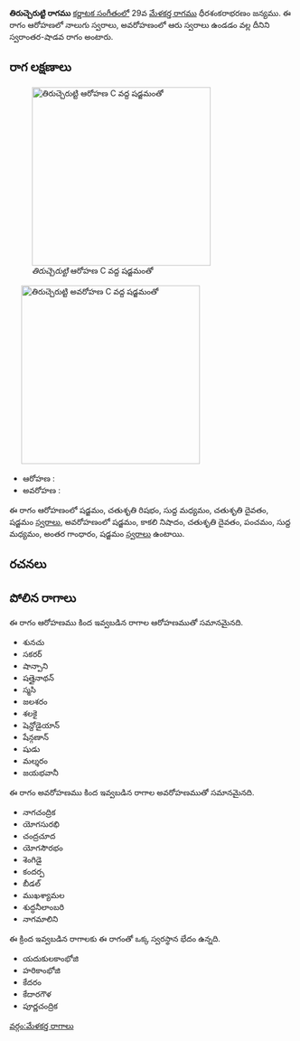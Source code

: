{{Infobox ragam
	| name          	= తిరుచ్చెరుట్టి
	| synonym	    	= 
	| mela          	= 
	| chakra        	= 
	| janaka        	= 
	| type          	= స్వరాంతర-శాడవ
	| arohanam      	= {{svaraC|S|R2|M1|D2|S'}} 
	| avarohanam    	= {{svaraC|S'|N3|D2|P|M1|G3|S}}
	| jeeva         	=
	| chhaya        	=
	| nyasa         	=
	| vishesha      	= 
	| equivalent  		= 
}}
{{కర్ణాటక సంగీత రాగాలు}}
'''తిరుచ్చెరుట్టి రాగము''' [[కర్ణాటక సంగీతం]]లో 29వ [[మేళకర్త రాగము]] ధీరశంకరాభరణం జన్యము.  ఈ రాగం ఆరోహణలో నాలుగు స్వరాలు, అవరోహణంలో ఆరు స్వరాలు ఉండడం వల్ల దీనిని స్వరాంతర-షాడవ రాగం అంటారు.


==రాగ లక్షణాలు==
[[Image:tiruchcherutti_ar_kb2wiki.png|thumb|right|316px|''తిరుచ్చెరుట్టి'' ఆరోహణ C వద్ద షడ్జమంతో]]
	[[Image:tiruchcherutti_av_kb2wiki.png|thumb|right|316px|''తిరుచ్చెరుట్టి'' అవరోహణ C వద్ద షడ్జమంతో]]

* ఆరోహణ : {{svaraC|S|R2|M1|D2|S'}} 
* అవరోహణ : {{svaraC|S'|N3|D2|P|M1|G3|S}}

ఈ రాగం ఆరోహణంలో షడ్జమం, చతుశృతి రిషభం, సుద్ద మధ్యమం, చతుశృతి దైవతం, షడ్జమం [[స్వరాలు]], అవరోహణంలో షడ్జమం, కాకలి  నిషాదం, చతుశృతి దైవతం, పంచమం, సుద్ద మధ్యమం, అంతర గాంధారం, షడ్జమం [[స్వరాలు]] ఉంటాయి.

==రచనలు==



==పోలిన రాగాలు==
ఈ రాగం ఆరోహణము కింద ఇవ్వబడిన రాగాల ఆరోహణముతో సమానమైనది.
* శునచు
* సకరర్
* షాన్పాని
*  షత్తైనాథన్
* స్మసి
* జలశరం
* శలకై
* షెన్దోడైయాన్
* షేన్గణాన్
* షుడు
* మల్శరం
* జయభవానీ

ఈ రాగం అవరోహణము కింద ఇవ్వబడిన రాగాల అవరోహణముతో సమానమైనది.
* నాగచంద్రిక
* యోగసురభి
* చంద్రచూద
* యోగసౌరభం
* శెంగిడై
* కందర్ప
* బీడల్
* ముఖశ్యామల
* శుద్ధనీలాంబరి
* నాగమాలిని

ఈ క్రింద ఇవ్వబడిన రాగాలకు ఈ రాగంతో ఒక్క స్వరస్థాన భేదం ఉన్నది.
* యదుకులకాంభోజి
* హరికాంభోజి
* కేదరం
* కేదారగౌళ
* పూర్ణచంద్రిక



[[వర్గం:మేళకర్త రాగాలు]]